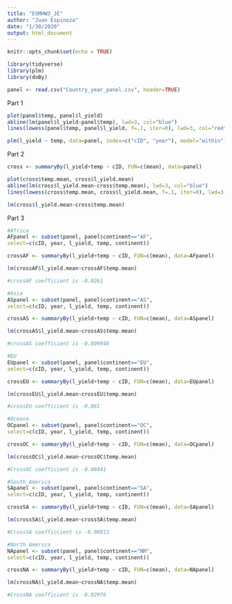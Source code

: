 ```yaml
---
title: "ESMHW3_JE"
author: "Juan Espinoza"
date: "1/30/2020"
output: html_document
---
```


```r
knitr::opts_chunk$set(echo = TRUE)
```

```r
library(tidyverse)
library(plm)
library(doBy)

panel <- read.csv("Country_year_panel.csv", header=TRUE)
```

Part 1
```r

plot(panel$temp, panel$l_yield)
abline(lm(panel$l_yield~panel$temp), lwd=3, col="blue")
lines(lowess(panel$temp, panel$l_yield, f=.1, iter=0), lwd=3, col="red")

plm(l_yield ~ temp, data=panel, index=c("cID", "year"), model="within")

```

Part 2
```r
cross <- summaryBy(l_yield+temp ~ cID, FUN=c(mean), data=panel)

plot(cross$temp.mean, cross$l_yield.mean)
abline(lm(cross$l_yield.mean~cross$temp.mean), lwd=3, col="blue")
lines(lowess(cross$temp.mean, cross$l_yield.mean, f=.1, iter=0), lwd=3, col="red")

lm(cross$l_yield.mean~cross$temp.mean)
```

Part 3
```r

#Africa
AFpanel <- subset(panel, panel$continent=="AF",
select=c(cID, year, l_yield, temp, continent))

crossAF <- summaryBy(l_yield+temp ~ cID, FUN=c(mean), data=AFpanel)

lm(crossAF$l_yield.mean~crossAF$temp.mean)

#crossAF coefficient is -0.0261

#Asia
ASpanel <- subset(panel, panel$continent=="AS",
select=c(cID, year, l_yield, temp, continent))

crossAS <- summaryBy(l_yield+temp ~ cID, FUN=c(mean), data=ASpanel)

lm(crossAS$l_yield.mean~crossAS$temp.mean)

#crossAS coefficient is -0.009046

#EU
EUpanel <- subset(panel, panel$continent=="EU",
select=c(cID, year, l_yield, temp, continent))

crossEU <- summaryBy(l_yield+temp ~ cID, FUN=c(mean), data=EUpanel)

lm(crossEU$l_yield.mean~crossEU$temp.mean)

#crossEU coefficient is -0.061

#Oceana
OCpanel <- subset(panel, panel$continent=="OC",
select=c(cID, year, l_yield, temp, continent))

crossOC <- summaryBy(l_yield+temp ~ cID, FUN=c(mean), data=OCpanel)

lm(crossOC$l_yield.mean~crossOC$temp.mean)

#CrossOC coefficient is -0.08441

#South America 
SApanel <- subset(panel, panel$continent=="SA",
select=c(cID, year, l_yield, temp, continent))

crossSA <- summaryBy(l_yield+temp ~ cID, FUN=c(mean), data=SApanel)

lm(crossSA$l_yield.mean~crossSA$temp.mean)

#CrossSA coefficcient is -0.00913

#North America
NApanel <- subset(panel, panel$continent=="NM",
select=c(cID, year, l_yield, temp, continent))

crossNA <- summaryBy(l_yield+temp ~ cID, FUN=c(mean), data=NApanel)

lm(crossNA$l_yield.mean~crossNA$temp.mean)

#CrossNA coefficient is -0.02976


```

